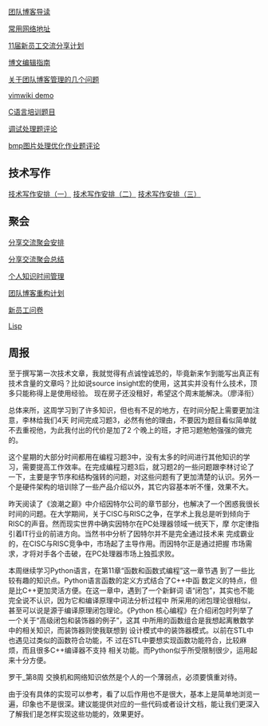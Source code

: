 [[团队博客导读]]

[[常用网络地址]]

[[11届新员工交流分享计划]]

[[博文编辑指南]]

[[关于团队博客管理的几个问题]]

[[vimwiki demo]]

[[C语言培训题目]]

[[调试处理题评论]]

[[bmp图片处理优化作业题评论]]

== 技术写作 ==
[[技术写作安排（一）]]
[[技术写作安排（二）]]
[[技术写作安排（三）]]


== 聚会 ==
[[分享交流聚会安排]]

[[分享交流聚会总结]]

[[个人知识时间管理]]

[[团队博客重构计划]]

[[新员工问卷]]

[[Lisp]]

== 周报 ==
至于撰写第一次技术文章，我就觉得有点诚惶诚恐的，毕竟新来乍到能写出真正有技术含量的文章吗？比如说source insight宏的使用，这其实并没有什么技术，顶多只能称得上是使用经验。
现在房子还没租好，希望这个周末能解决。（廖泽衔）

总体来所，这周学习到了许多知识，但也有不足的地方，在时间分配上需要更加注意，李林给我们4天
时间完成习题3，必然有他的理由，不要因为题目看似简单就不去重视他，为此我付出的代价是加了2
个晚上的班，才把习题勉勉强强的做完的。

这个星期的大部分时间都用在编程习题3中，没有太多的时间进行其他知识的学习，需要提高工作效率。在完成编程习题3后，就习题2的一些问题跟李林讨论了一下，主要是字节序和结构强转的问题，对这些问题有了更加清楚的认识。另外一个是硬件架构的培训除了一些产品介绍以外，其它内容基本听不懂，效果不大。

昨天阅读了《浪潮之巅》中介绍因特尔公司的章节部分，也解决了一个困惑我很长时间的问题。在大学期间，关于CISC与RISC之争，在学术上我总是听到倾向于RISC的声音。然而现实世界中确实因特尔在PC处理器领域一统天下，摩 尔定律指引着IT行业的前进方向。当然书中分析了因特尔并不是完全通过技术来 完成霸业的，在CISC与RISC竞争中，市场起了主导作用。而因特尔正是通过把握 市场需求，才将对手各个击破，在PC处理器市场上独孤求败。 

本周继续学习Python语言，在第11章“函数和函数式编程”这一章节遇
到了一些比较有趣的知识点。Python语言函数的定义方式结合了C++中函
数定义的特点，但是比C++更加灵活方便。在这一章中，遇到了一个新鲜词
语“闭包”，其实也不能完全说不认识，因为它和编译原理中词法分析过程中
所采用的闭包理论很相似，甚至可以说是源于编译原理闭包理论。《Python
核心编程》在介绍闭包时列举了一个关于“高级闭包和装饰器的例子”，这其
中所用的函数组合是我想起离散数学中的相关知识，而装饰器则使我联想到
设计模式中的装饰器模式。以前在STL中也遇见过类似的函数符合功能，不
过在STL中要想实现函数功能符合，比较麻烦，而且很多C++编译器不支持
相关功能。而Python似乎所受限制很少，运用起来十分方便。



罗干_第8周
交换机和网络知识依然是个人的一个薄弱点，必须要慎重对待。




由于没有具体的实现可以参考，看了以后作用也不是很大，基本上是简单地浏览一遍，印象也不是很深。建议能提供对应的一些代码或者设计文档，能让我们更深入了解我们是怎样实现这些功能的，效果更好。
